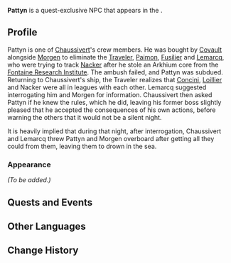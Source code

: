 {{Character Infobox
|type             = Quest NPC
|image            = NPC Pattyn.png
|realname         = <!-- Optional, if different from in-game name -->
|deceased         = Likely drowned by [[Chaussivert]] and [[Lemarcq]]
|region           = Fontaine<!-- Character's home/main nation -->
|location         = Fontaine<!-- Nation where you can find the character in the game -->
|affiliation      = 
|title            = 

|ancestry         = <!-- Clan/family -->
|father           = 
|mother           = 
|spouse           = 
|sibling          = 
|child            = 
|relative         = 

|voiceEN          = 
|voiceCN          = 
|voiceJP          = 
|voiceKR          = 
}}
'''Pattyn''' is a quest-exclusive NPC that appears in the {{Quest|An Expected Plan}}.
<!--
==Location==
{{subst:#tag:gallery|
NPC Location {{subst:#titleparts:{{subst:PAGENAME}}}}.png{{subst:!}}{{subst:#titleparts:{{subst:PAGENAME}}}}'s location
NPC Location {{subst:#titleparts:{{subst:PAGENAME}}}} Context.png{{subst:!}}Additional context
}}
-->
==Profile==
Pattyn is one of [[Chaussivert]]'s crew members. He was bought by [[Covault]] alongside [[Morgen]] to eliminate the [[Traveler]], [[Paimon]], [[Fusilier]] and [[Lemarcq]], who were trying to track [[Nacker]] after he stole an Arkhium core from the [[Fontaine Research Institute]]. The ambush failed, and Pattyn was subdued. Returning to Chaussivert's ship, the Traveler realizes that [[Concini]], [[Loillier]] and Nacker were all in leagues with each other. Lemarcq suggested interrogating him and Morgen for information. Chaussivert then asked Pattyn if he knew the rules, which he did, leaving his former boss slightly pleased that he accepted the consequences of his own actions, before warning the others that it would not be a silent night.

It is heavily implied that during that night, after interrogation, Chaussivert and Lemarcq threw Pattyn and Morgen overboard after getting all they could from them, leaving them to drown in the sea.

===Appearance===
<!--Keep appearance section short and concise. Limit to 2 paragraphs with 3-4 sentences each.-->
''(To be added.)''

==Quests and Events==
{{Quests and Events}}
<!--
==Idle Quotes==
{{Dialogue Start}}
: {{DIcon|Idle}} {{Tx}}
:: {{A|VO {{subst:#titleparts:{{subst:PAGENAME}}}} 01.ogg}} "{{Tx}}"
{{Dialogue End}}

==Dialogue==
{{Dialogue Start}}
:'''{{subst:#titleparts:{{subst:PAGENAME}}}}:''' 
:{{DIcon}}
{{Dialogue End}}
<!--
==Event Dialogue==
===Event Name===
{{Dialogue Start}}
:'''{{subst:#titleparts:{{subst:PAGENAME}}}}:'''
{{Dialogue End}}
-->
==Other Languages==
{{Other Languages|default_hidden=1
|en      = Pattyn
|zhs     = 帕坦
|zhs_rm  = Pàtǎn
|zht     = 帕坦
|zht_rm  = Pàtǎn
|ja      = バダ
|ja_rm   = Bada
|ko      = 파탄
|es      = Pattyn
|fr      = Pattyn
|ru      = Паттин
|th      = Pattyn
|vi      = Pattyn
|de      = Pattyn
|id      = Pattyn
|pt      = Pathaan
|tr      = Pattyn
|it      = Pattyn
}}

==Change History==
{{Change History|4.2}}
<!--
==References==
{{Reflist}}
-->